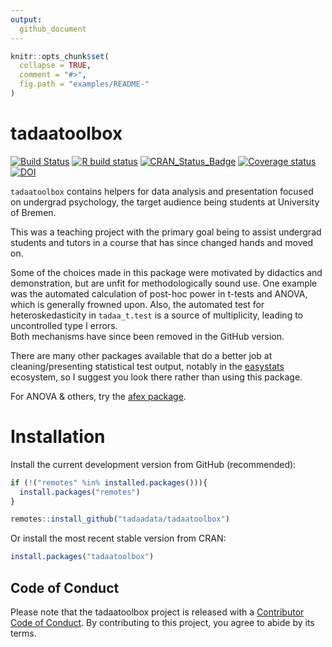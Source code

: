 ```yaml
---
output:
  github_document
---
```


<!-- README.md is generated from README.Rmd. Please edit that file -->

```r
knitr::opts_chunk$set(
  collapse = TRUE,
  comment = "#>",
  fig.path = "examples/README-"
)
```

# tadaatoolbox   

<!-- badges: start -->
[![Build Status](https://travis-ci.org/tadaadata/tadaatoolbox.svg)](https://travis-ci.org/tadaadata/tadaatoolbox)
[![R build status](https://github.com/tadaadata/tadaatoolbox/workflows/R-CMD-check/badge.svg)](https://github.com/tadaadata/tadaatoolbox/actions)
[![CRAN_Status_Badge](https://www.r-pkg.org/badges/version-ago/tadaatoolbox)](https://cran.r-project.org/package=tadaatoolbox)
[![Coverage status](https://codecov.io/gh/tadaadata/tadaatoolbox/branch/master/graph/badge.svg)](https://codecov.io/github/tadaadata/tadaatoolbox?branch=master)
[![DOI](https://zenodo.org/badge/DOI/10.5281/zenodo.1494965.svg)](https://doi.org/10.5281/zenodo.1494965)
<!-- badges: end -->

`tadaatoolbox` contains helpers for data analysis and presentation focused on undergrad psychology, the target audience being students at University of Bremen. 

This was a teaching project with the primary goal being to assist undergrad students and tutors in a course that has since changed hands and moved on.  

Some of the choices made in this package were motivated by didactics and demonstration, but are unfit for methodologically sound use. One example was the automated calculation of post-hoc power in t-tests and ANOVA, which is generally frowned upon. Also, the automated test for heteroskedasticity in `tadaa_t.test` is a source of multiplicity, leading to uncontrolled type I errors.  
Both mechanisms have since been removed in the GitHub version. 

There are many other packages available that do a better job at cleaning/presenting statistical test output, notably in the [easystats](https://github.com/easystats) ecosystem, so I suggest you look there rather than using this package. 

For ANOVA & others, try the [afex package](https://github.com/singmann/afex).

# Installation

Install the current development version from GitHub (recommended):

```r
if (!("remotes" %in% installed.packages())){
  install.packages("remotes")
}

remotes::install_github("tadaadata/tadaatoolbox")
```

Or install the most recent stable version from CRAN:

```r
install.packages("tadaatoolbox")
```

## Code of Conduct

Please note that the tadaatoolbox project is released with a [Contributor Code of Conduct](.github/CODE_OF_CONDUCT.md). By contributing to this project, you agree to abide by its terms.
